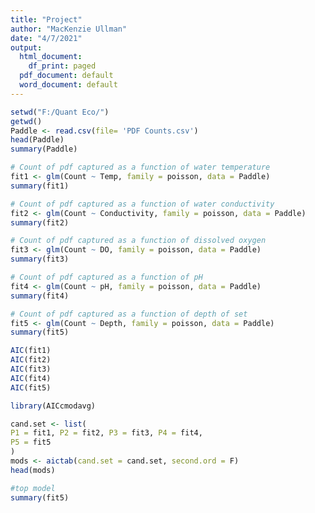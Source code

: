 ---
title: "Project"
author: "MacKenzie Ullman"
date: "4/7/2021"
output:
  html_document:
    df_print: paged
  pdf_document: default
  word_document: default
---

```{r}
setwd("F:/Quant Eco/")
getwd()
Paddle <- read.csv(file= 'PDF Counts.csv')
head(Paddle)
summary(Paddle)
```

```{r}
# Count of pdf captured as a function of water temperature
fit1 <- glm(Count ~ Temp, family = poisson, data = Paddle)
summary(fit1)
```
```{r}
# Count of pdf captured as a function of water conductivity
fit2 <- glm(Count ~ Conductivity, family = poisson, data = Paddle)
summary(fit2)

```
```{r}
# Count of pdf captured as a function of dissolved oxygen 
fit3 <- glm(Count ~ DO, family = poisson, data = Paddle)
summary(fit3)
```
```{r}
# Count of pdf captured as a function of pH
fit4 <- glm(Count ~ pH, family = poisson, data = Paddle)
summary(fit4)
```

```{r}
# Count of pdf captured as a function of depth of set
fit5 <- glm(Count ~ Depth, family = poisson, data = Paddle)
summary(fit5)
```

```{r}
AIC(fit1)
AIC(fit2)
AIC(fit3)
AIC(fit4)
AIC(fit5)
```

```{r}


library(AICcmodavg)
```

```{r}
cand.set <- list(
P1 = fit1, P2 = fit2, P3 = fit3, P4 = fit4,
P5 = fit5
)
mods <- aictab(cand.set = cand.set, second.ord = F)
head(mods)
```

```{r}
#top model
summary(fit5)
```

